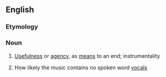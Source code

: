 ==English==

===Etymology===
{{suffix|en|instrumental|ness}}

===Noun===
{{en-noun|-}}

# {{lb|en|rare}} [[usefulness|Usefulness]] or [[agency]], as [[means]] to an end; instrumentality
# {{lb|en|music}} How likely the music contains no spoken word [[vocal|vocals]]